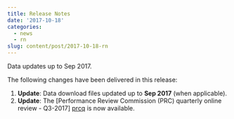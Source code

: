 ```yaml
---
title: Release Notes
date: '2017-10-18'
categories:
  - news
  - rn
slug: content/post/2017-10-18-rn
---
```


Data updates up to Sep 2017.

The following changes have been delivered in this release:

1. **Update**: Data download files updated up to **Sep 2017** (when applicable).
1. **Update**: The [Performance Review Commission (PRC) quarterly online review - Q3-2017] [prcq] is now available.



[prcq]: <{{ "/prcq/" | prepend: site.baseurl | prepend: site.url }}> "PRC QUarterly"
